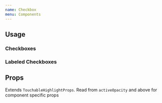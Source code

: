 ```yaml
---
name: Checkbox
menu: Components
---
```



## Usage

### Checkboxes

<Playground>
  <Checkbox />
  <Checkbox isChecked />
  <Checkbox isDisabled />
  <Checkbox isChecked isDisabled />
</Playground>

### Labeled Checkboxes

<Playground>
  <LabeledCheckbox label="Default" />
  <LabeledCheckbox label="Checked" isChecked />
  <LabeledCheckbox label="Disabled" isDisabled />
  <LabeledCheckbox label="Checked and disabled" isChecked isDisabled />
</Playground>

## Props

Extends `TouchableHighlightProps`. Read from `activeOpacity` and above for component specific props

<PropsTable of={Checkbox} />
